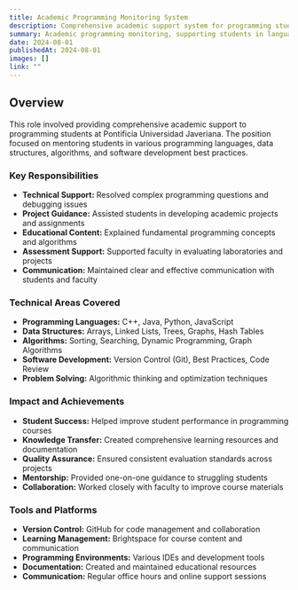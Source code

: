 ```yaml
---
title: Academic Programming Monitoring System
description: Comprehensive academic support system for programming students, providing technical guidance, project assistance, and educational resources.
summary: Academic programming monitoring, supporting students in language learning, good practices, and software problem solving.
date: 2024-08-01
publishedAt: 2024-08-01
images: []
link: ""
---
```


## Overview

This role involved providing comprehensive academic support to programming students at Pontificia Universidad Javeriana. The position focused on mentoring students in various programming languages, data structures, algorithms, and software development best practices.

### Key Responsibilities

- **Technical Support:** Resolved complex programming questions and debugging issues
- **Project Guidance:** Assisted students in developing academic projects and assignments
- **Educational Content:** Explained fundamental programming concepts and algorithms
- **Assessment Support:** Supported faculty in evaluating laboratories and projects
- **Communication:** Maintained clear and effective communication with students and faculty

### Technical Areas Covered

- **Programming Languages:** C++, Java, Python, JavaScript
- **Data Structures:** Arrays, Linked Lists, Trees, Graphs, Hash Tables
- **Algorithms:** Sorting, Searching, Dynamic Programming, Graph Algorithms
- **Software Development:** Version Control (Git), Best Practices, Code Review
- **Problem Solving:** Algorithmic thinking and optimization techniques

### Impact and Achievements

- **Student Success:** Helped improve student performance in programming courses
- **Knowledge Transfer:** Created comprehensive learning resources and documentation
- **Quality Assurance:** Ensured consistent evaluation standards across projects
- **Mentorship:** Provided one-on-one guidance to struggling students
- **Collaboration:** Worked closely with faculty to improve course materials

### Tools and Platforms

- **Version Control:** GitHub for code management and collaboration
- **Learning Management:** Brightspace for course content and communication
- **Programming Environments:** Various IDEs and development tools
- **Documentation:** Created and maintained educational resources
- **Communication:** Regular office hours and online support sessions
